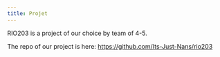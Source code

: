 ```yaml
---
title: Projet
---
```


RIO203 is a project of our choice by team of 4-5.

The repo of our project is here: https://github.com/Its-Just-Nans/rio203
